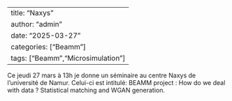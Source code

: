 
---
title: "Naxys"
author: "admin"
date: "2025-03-27"
categories: ["Beamm"]
tags: ["Beamm","Microsimulation"]
---

Ce jeudi 27 mars à 13h je donne un séminaire au centre Naxys de l'université de Namur. Celui-ci est intitulé: 
BEAMM project : How do we deal with data ? Statistical matching and WGAN generation.



   